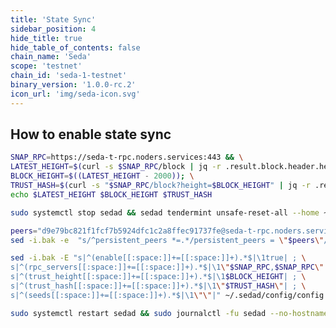 ```yaml
---
title: 'State Sync'
sidebar_position: 4
hide_title: true
hide_table_of_contents: false
chain_name: 'Seda'
scope: 'testnet'
chain_id: 'seda-1-testnet'
binary_version: '1.0.0-rc.2'
icon_url: 'img/seda-icon.svg'
---
```



<PageTitle
  iconUrl="img/seda-icon.svg"
  title="Seda State Sync"
  chainId="seda-1-testnet"
  version="1.0.0-rc.2"
/>

## How to enable state sync

```bash
SNAP_RPC=https://seda-t-rpc.noders.services:443 && \
LATEST_HEIGHT=$(curl -s $SNAP_RPC/block | jq -r .result.block.header.height); \
BLOCK_HEIGHT=$((LATEST_HEIGHT - 2000)); \
TRUST_HASH=$(curl -s "$SNAP_RPC/block?height=$BLOCK_HEIGHT" | jq -r .result.block_id.hash) && \
echo $LATEST_HEIGHT $BLOCK_HEIGHT $TRUST_HASH
```

```bash
sudo systemctl stop sedad && sedad tendermint unsafe-reset-all --home ~/.sedad --keep-addr-book
```

```bash
peers="d9e79bc821f1fcf7b5924dfc1c2a8ffec91737fe@seda-t-rpc.noders.services:25856"
sed -i.bak -e  "s/^persistent_peers *=.*/persistent_peers = \"$peers\"/" ~/.sedad/config/config.toml
```

```bash
sed -i.bak -E "s|^(enable[[:space:]]+=[[:space:]]+).*$|\1true| ; \
s|^(rpc_servers[[:space:]]+=[[:space:]]+).*$|\1\"$SNAP_RPC,$SNAP_RPC\"| ; \
s|^(trust_height[[:space:]]+=[[:space:]]+).*$|\1$BLOCK_HEIGHT| ; \
s|^(trust_hash[[:space:]]+=[[:space:]]+).*$|\1\"$TRUST_HASH\"| ; \
s|^(seeds[[:space:]]+=[[:space:]]+).*$|\1\"\"|" ~/.sedad/config/config.toml
```

```bash
sudo systemctl restart sedad && sudo journalctl -fu sedad --no-hostname -o cat
```
